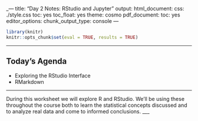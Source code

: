 _---
title: "Day 2 Notes: RStudio and Jupyter"
output:
  html_document:
    css: ./style.css
    toc: yes
    toc_float: yes
    theme: cosmo
  pdf_document:
    toc: yes
editor_options:
  chunk_output_type: console
---
  
```r
library(knitr)
knitr::opts_chunk$set(eval = TRUE, results = TRUE)
```

---
  
## Today's Agenda
- Exploring the RStudio Interface
- RMarkdown

---
  
During this worksheet we will explore R and RStudio. We’ll be using these throughout the course both to learn the statistical concepts discussed and to analyze real data and come to informed conclusions. 
___